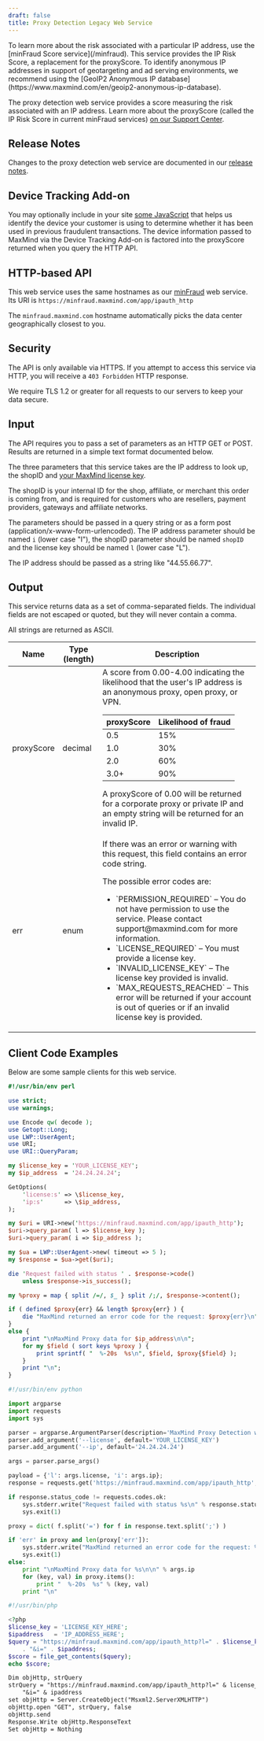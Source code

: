 ```yaml
---
draft: false
title: Proxy Detection Legacy Web Service
---
```


<Alert type="warning">
To learn more about the risk associated with a particular IP address, use the
[minFraud Score service](/minfraud). This service provides the IP Risk Score, a
replacement for the proxyScore. To identify anonymous IP addresses in support
of geotargeting and ad serving environments, we recommend using the
[GeoIP2 Anonymous IP database](https://www.maxmind.com/en/geoip2-anonymous-ip-database).
</Alert>

The proxy detection web service provides a score measuring the risk associated with an IP address. Learn more about the proxyScore (called the IP Risk Score in current minFraud services) [on our Support 
Center](https://support.maxmind.com/what-is-the-riskscore/#what-is-the-difference-between-the-riskScore-and-the-IP-Risk-Score).

## Release Notes

Changes to the proxy detection web service are documented in our
[release notes](/minfraud/release-notes).

## Device Tracking Add-on

You may optionally include in your site [some JavaScript](/minfraud/track-devices) that
helps us identify the device your customer is using to determine whether it has
been used in previous fraudulent transactions. The device information passed to
MaxMind via the Device Tracking Add-on is factored into the proxyScore returned
when you query the HTTP API.

## HTTP-based API

This web service uses the same hostnames as our [minFraud](/minfraud) web
service. Its URI is `https://minfraud.maxmind.com/app/ipauth_http`

The `minfraud.maxmind.com` hostname automatically picks the data center
geographically closest to you.

## Security

The API is only available via HTTPS. If you attempt to access this service via
HTTP, you will receive a `403 Forbidden` HTTP response.

We require TLS 1.2 or greater for all requests to our servers to keep your data
secure.

## Input

The API requires you to pass a set of parameters as an HTTP GET or POST.
Results are returned in a simple text format documented below.

The three parameters that this service takes are the IP address to look up, the
shopID and [your MaxMind license key](https://www.maxmind.com/en/my_license_key).

The shopID is your internal ID for the shop, affiliate, or merchant this order
is coming from, and is required for customers who are resellers, payment
providers, gateways and affiliate networks.

The parameters should be passed in a query string or as a form post
(application/x-www-form-urlencoded). The IP address parameter should be named
`i` (lower case "I"), the shopID parameter should be named `shopID` and the
license key should be named `l` (lower case "L").

The IP address should be passed as a string like "44.55.66.77".

## Output

This service returns data as a set of comma-separated fields. The individual
fields are not escaped or quoted, but they will never contain a comma.

All strings are returned as ASCII.

<table>
   <thead>
      <tr>
         <th>Name</th>
         <th>Type (length)</th>
         <th>Description</th>
      </tr>
   </thead>
   <tbody>
      <tr>
         <td>proxyScore</td>
         <td>decimal</td>
         <td>
            A score from 0.00-4.00 indicating the likelihood that the user's IP address is
            an anonymous proxy, open proxy, or VPN.
            <table>
               <thead>
                  <tr>
                     <th>proxyScore</th>
                     <th>Likelihood of fraud</th>
                  </tr>
               </thead>
               <tbody>
                  <tr>
                     <td>0.5</td>
                     <td>15%</td>
                  </tr>
                  <tr>
                     <td>1.0</td>
                     <td>30%</td>
                  </tr>
                  <tr>
                     <td>2.0</td>
                     <td>60%</td>
                  </tr>
                  <tr>
                     <td>3.0+</td>
                     <td>90%</td>
                  </tr>
               </tbody>
            </table>
            A proxyScore of 0.00 will be returned for a corporate proxy or private IP and an empty
            string will be returned for an invalid IP.
         </td>
      </tr>
      <tr>
         <td>err</td>
         <td>enum</td>
         <td>
            <p>
               If there was an error or warning with this request, this field
               contains an error code string.
            </p>
            <p>
               The possible error codes are:
            </p>
            <ul>
               <li>`PERMISSION_REQUIRED` – You do not have permission to use the service. Please contact support@maxmind.com for more information.</li>
               <li>
                  `LICENSE_REQUIRED` – You must provide a license key.
               </li>
               <li>
                  `INVALID_LICENSE_KEY` – The license key provided is invalid.
               </li>
               <li>
                  `MAX_REQUESTS_REACHED` – This error will be returned
                  if your account is out of queries or if an invalid license key is
                  provided.
               </li>
            </ul>
         </td>
      </tr>
   </tbody>
</table>

## Client Code Examples

Below are some sample clients for this web service.

<CodeSet>

```perl
#!/usr/bin/env perl

use strict;
use warnings;

use Encode qw( decode );
use Getopt::Long;
use LWP::UserAgent;
use URI;
use URI::QueryParam;

my $license_key = 'YOUR_LICENSE_KEY';
my $ip_address  = '24.24.24.24';

GetOptions(
    'license:s' => \$license_key,
    'ip:s'      => \$ip_address,
);

my $uri = URI->new('https://minfraud.maxmind.com/app/ipauth_http');
$uri->query_param( l => $license_key );
$uri->query_param( i => $ip_address );

my $ua = LWP::UserAgent->new( timeout => 5 );
my $response = $ua->get($uri);

die 'Request failed with status ' . $response->code()
    unless $response->is_success();

my %proxy = map { split /=/, $_ } split /;/, $response->content();

if ( defined $proxy{err} && length $proxy{err} ) {
    die "MaxMind returned an error code for the request: $proxy{err}\n";
}
else {
    print "\nMaxMind Proxy data for $ip_address\n\n";
    for my $field ( sort keys %proxy ) {
        print sprintf( "  %-20s  %s\n", $field, $proxy{$field} );
    }
    print "\n";
}
```

```python
#!/usr/bin/env python

import argparse
import requests
import sys

parser = argparse.ArgumentParser(description='MaxMind Proxy Detection web service client')
parser.add_argument('--license', default='YOUR_LICENSE_KEY')
parser.add_argument('--ip', default='24.24.24.24')

args = parser.parse_args()

payload = {'l': args.license, 'i': args.ip};
response = requests.get('https://minfraud.maxmind.com/app/ipauth_http', params=payload)

if response.status_code != requests.codes.ok:
    sys.stderr.write("Request failed with status %s\n" % response.status_code)
    sys.exit(1)

proxy = dict( f.split('=') for f in response.text.split(';') )

if 'err' in proxy and len(proxy['err']):
    sys.stderr.write("MaxMind returned an error code for the request: %s\n" % proxy['err'])
    sys.exit(1)
else:
    print "\nMaxMind Proxy data for %s\n\n" % args.ip
    for (key, val) in proxy.items():
        print "  %-20s  %s" % (key, val)
    print "\n"
```

```php
#!/usr/bin/php

<?php
$license_key = 'LICENSE_KEY_HERE';
$ipaddress   = 'IP_ADDRESS_HERE';
$query = "https://minfraud.maxmind.com/app/ipauth_http?l=" . $license_key 
    . "&i=" . $ipaddress;
$score = file_get_contents($query);
echo $score;
```

```ASP
Dim objHttp, strQuery
strQuery = "https://minfraud.maxmind.com/app/ipauth_http?l=" & license_key & _
    "&i=" & ipaddress
set objHttp = Server.CreateObject("Msxml2.ServerXMLHTTP")
objHttp.open "GET", strQuery, false
objHttp.send
Response.Write objHttp.ResponseText
Set objHttp = Nothing
```
</CodeSet>

